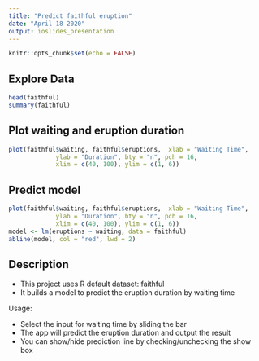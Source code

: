 ```yaml
---
title: "Predict faithful eruption"
date: "April 18 2020"
output: ioslides_presentation
---
```


```r
knitr::opts_chunk$set(echo = FALSE)
```

## Explore Data
```r
head(faithful)
summary(faithful)
```

## Plot waiting and eruption duration
```r
plot(faithful$waiting, faithful$eruptions,  xlab = "Waiting Time", 
             ylab = "Duration", bty = "n", pch = 16,
             xlim = c(40, 100), ylim = c(1, 6))
```

## Predict model 
```r
plot(faithful$waiting, faithful$eruptions,  xlab = "Waiting Time", 
             ylab = "Duration", bty = "n", pch = 16,
             xlim = c(40, 100), ylim = c(1, 6))
model <- lm(eruptions ~ waiting, data = faithful)
abline(model, col = "red", lwd = 2)

```

## Description


- This project uses R default dataset: faithful
- It builds a model to predict the eruption duration by waiting time

Usage:

- Select the input for waiting time by sliding the bar
- The app will predict the eruption duration and output the result
- You can show/hide prediction line by checking/unchecking the show box